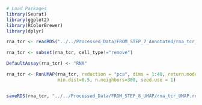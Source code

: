 ```r
# Load Packages
library(Seurat)
library(ggplot2)
library(RColorBrewer)
library(dplyr)
```


```r
rna_tcr <- readRDS("../../Processed_Data/FROM_STEP_7_Annotated/rna_tcr_annotated.rds")

rna_tcr <- subset(rna_tcr, cell_type!="remove")

DefaultAssay(rna_tcr) <- "RNA"

rna_tcr <- RunUMAP(rna_tcr, reduction = "pca", dims = 1:40, return.model = TRUE, 
                   min.dist=0.5, n.neighbors=300, seed.use = 1)


saveRDS(rna_tcr, "../../Processed_Data/FROM_STEP_8_UMAP/rna_tcr_UMAP.rds")

```
